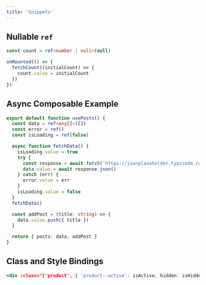 ```yaml
---
title: 'Snippets'
---
```


## Nullable `ref`

```ts
const count = ref<number | null>(null)

onMounted(() => {
  fetchCount((initialCount) => {
    count.value = initialCount
  })
})
```

## Async Composable Example

```ts title='usePosts.ts'
export default function usePosts() {
  const data = ref<any[]>([])
  const error = ref()
  const isLoading = ref(false)

  async function fetchData() {
    isLoading.value = true
    try {
      const response = await fetch('https://jsonplaceholder.typicode.com/posts')
      data.value = await response.json()
    } catch (err) {
      error.value = err
    }
    isLoading.value = false
  }
  fetchData()

  const addPost = (title: string) => {
    data.value.push({ title })
  }

  return { posts: data, addPost }
}
```

## Class and Style Bindings

```jsx
<div :class="['product', { 'product--active': isActive, hidden: isHidden }]" />
```
